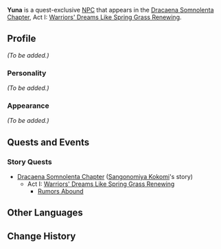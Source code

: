 {{Meta
<!-- Remove this template after adding the missing info -->
|missing_NPC_profile  = yes
}}
{{Character Infobox
|type             = Quest NPC
|image            = NPC Yuna.jpg
|region           = Inazuma
}}
'''Yuna''' is a quest-exclusive [[NPC]] that appears in the [[Dracaena Somnolenta Chapter]], Act I: [[Warriors' Dreams Like Spring Grass Renewing]].

==Profile==
<!-- detailed story/lore information goes here -->
''(To be added.)''

===Personality===
''(To be added.)''

===Appearance===
''(To be added.)''

==Quests and Events==
===Story Quests===
* [[Dracaena Somnolenta Chapter]] ([[Sangonomiya Kokomi]]'s story)
** Act I: [[Warriors' Dreams Like Spring Grass Renewing]]
*** [[Rumors Abound]]

==Other Languages==
{{Other Languages|default_hidden = 1
|en      = Yuna
|zhs     = 结菜
|zhs_rm  = Jiécài
|zht     = 結菜
|zht_rm  = Jiécài
|ja      = 結菜
|ja_rm   = Yuna
|ko      = 유나
|ko_rm   = Yuna
|es      = Yuna
|fr      = Yuna
|ru      = Юна
|th      = Yuna
|vi      = Yuna
|de      = Yuna
|id      = Yuna
|pt      = Yuna
}}

==Change History==
{{Change History|2.1}}